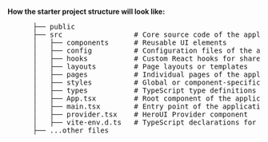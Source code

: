 
**How the starter project structure will look like:**

<Card className="mt-4">
  <CardBody className="bg-content2">
  <div className="max-w-full overflow-x-auto text-sm">
    <pre>
      ├── public
      ├── src                 # Core source code of the application
      │   ├── components      # Reusable UI elements 
      │   ├── config          # Configuration files of the application
      │   ├── hooks           # Custom React hooks for shared logic
      │   ├── layouts         # Page layouts or templates
      │   ├── pages           # Individual pages of the application
      │   ├── styles          # Global or component-specific styles
      │   ├── types           # TypeScript type definitions
      │   ├── App.tsx         # Root component of the application
      │   ├── main.tsx        # Entry point of the application
      │   ├── provider.tsx    # HeroUI Provider component
      │   ├── vite-env.d.ts   # TypeScript declarations for Vite env variables
      ├── ...other files
      </pre>
  </div>
  </CardBody>
</Card>
